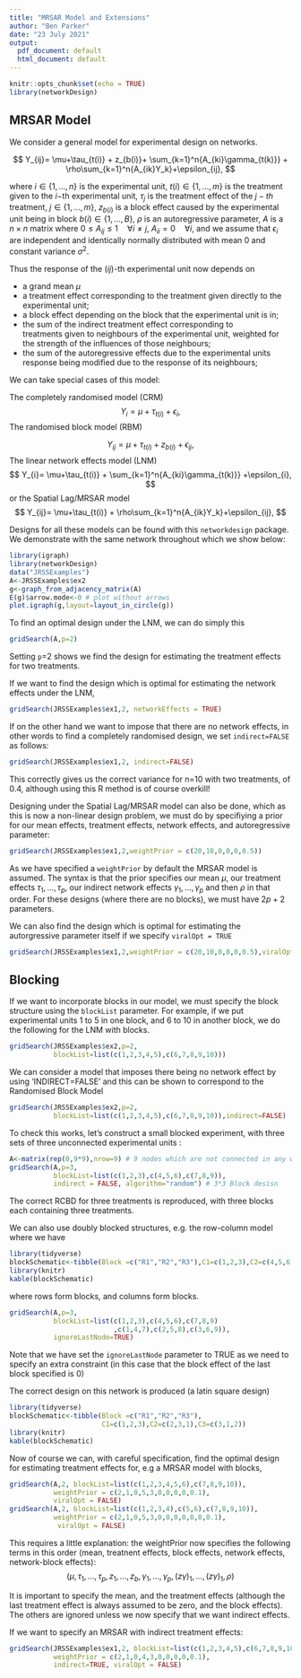 ```yaml
---
title: "MRSAR Model and Extensions"
author: "Ben Parker"
date: "23 July 2021"
output:
  pdf_document: default
  html_document: default
---
```


```r
knitr::opts_chunk$set(echo = TRUE)
library(networkDesign)
```

## MRSAR Model
We consider a general model for experimental design on networks.

$$
Y_{ij}= \mu+\tau_{t(i)} + z_{b(i)}+ \sum_{k=1}^n{A_{ki}\gamma_{t(k)}} + 
\rho\sum_{k=1}^n{A_{ik}Y_k}+\epsilon_{ij},
$$

where $i\in\{1,\ldots,n\}$ is the experimental unit, $t(i)\in\{1,\ldots,m\}$ is the treatment given to the $i-$th experimental unit, $\tau_j$ is the treatment effect of the $j-th$ treatment, $j\in\{1,\ldots,m\}$, $z_{b(i)}$ is a block effect caused by the experimental unit being in block $b(i)\in\{1,\ldots,B\}$, $\rho$ is an autoregressive parameter, $A$ is a $n\times n$ matrix where $0\le A_{ij} \le 1 \quad \forall i\ne j$, $A_{ii}=0 \quad \forall i$, and we assume that  $\epsilon_i$  are independent and identically normally distributed with mean 0 and constant variance $\sigma^2$. 

Thus the response of the $(ij)$-th experimental unit now depends on

* a grand mean $\mu$
* a treatment effect corresponding to the treatment given directly to the experimental unit;
* a block effect depending on the block that the experimental unit is in;
* the sum of the indirect treatment effect corresponding to  
treatments given to neighbours of the experimental unit, weighted for the 
strength of the influences of those neighbours;
* the sum of the autoregressive effects due to the experimental units response 
being modified due to the response of its neighbours;

We can take special cases of this model:

The completely randomised model (CRM)
$$
Y_{i}= \mu+\tau_{t(i)} +\epsilon_{i},
$$
The randomised block model (RBM)

$$
Y_{ij}= \mu+\tau_{t(i)} + z_{b(i)}+\epsilon_{ij},
$$
The linear network effects model (LNM)
$$
Y_{i}= \mu+\tau_{t(i)} + \sum_{k=1}^n{A_{ki}\gamma_{t(k)}} +\epsilon_{i},
$$
or the Spatial Lag/MRSAR model
$$
Y_{ij}= \mu+\tau_{t(i)} +  
\rho\sum_{k=1}^n{A_{ik}Y_k}+\epsilon_{ij},
$$

Designs for all these models can be found with this `networkdesign` package. We demonstrate with the same network throughout which we show below:
```r
library(igraph)
library(networkDesign)
data("JRSSExamples")
A<-JRSSExamples$ex2
g<-graph_from_adjacency_matrix(A)
E(g)$arrow.mode<-0 # plot without arrows
plot.igraph(g,layout=layout_in_circle(g))
```

To find an optimal design under the LNM, we can do simply this
```r
gridSearch(A,p=2)
```
Setting `p`=2 shows we find the design for estimating the treatment effects for two treatments.

If we want to find the design which is optimal for estimating the network effects under the LNM,
```r
gridSearch(JRSSExamples$ex1,2, networkEffects = TRUE)
```
If on the other hand we want to impose that there are no network effects, in other words to find a completely randomised design, we set `indirect=FALSE` as follows:
```r
gridSearch(JRSSExamples$ex1,2, indirect=FALSE)
```
This correctly gives us the correct variance for n=10 with two treatments, of 0.4, although using this R method is of course overkill!

Designing under the Spatial Lag/MRSAR model can also be done, which as this is now a non-linear design problem, we must do by specifiying a prior for our mean effects, treatment effects, network effects, and autoregressive parameter:
```r
gridSearch(JRSSExamples$ex1,2,weightPrior = c(20,10,0,0,0,0.5))
```
As we have specified a `weightPrior` by default the MRSAR model is assumed. The syntax is that the prior specifies our mean $\mu$, our treatment effects $\tau_1,\ldots,\tau_p$, our indirect network effects $\gamma_1,\ldots,\gamma_p$ and then $\rho$ in that order. For these designs (where there are no blocks), we must have $2p+2$ parameters. 

We can also find the design which is optimal for estimating the autorgressive parameter itself if we specify `viralOpt = TRUE`
```r
gridSearch(JRSSExamples$ex1,2,weightPrior = c(20,10,0,0,0,0.5),viralOpt = TRUE)
```

## Blocking

If we want to incorporate blocks in our model, we must specify the block structure using the `blockList` parameter. For example, if we put experimental units 1 to 5 in one block, and 6 to 10 in another block, we do the following for the LNM with blocks.

```r
gridSearch(JRSSExamples$ex2,p=2,
           blockList=list(c(1,2,3,4,5),c(6,7,8,9,10)))
```

We can consider a model that imposes there being no network effect by using 'INDIRECT=FALSE' and this can be shown to correspond to the Randomised Block Model
```r
gridSearch(JRSSExamples$ex2,p=2,
           blockList=list(c(1,2,3,4,5),c(6,7,8,9,10)),indirect=FALSE)
```
To check this works, let's construct a small blocked experiment, with three sets of three unconnected experimental units :
```r
A<-matrix(rep(0,9*9),nrow=9) # 9 nodes which are not connected in any way
gridSearch(A,p=3, 
           blockList=list(c(1,2,3),c(4,5,6),c(7,8,9)),
           indirect = FALSE, algorithm="random") # 3*3 Block desisn
```
The correct RCBD for three treatments is reproduced, with three blocks each containing three treatments.

We can also use doubly blocked structures, e.g. the row-column model where we have 

```r
library(tidyverse)
blockSchematic<-tibble(Block =c("R1","R2","R3"),C1=c(1,2,3),C2=c(4,5,6),C3=c(7,8,9))
library(knitr)
kable(blockSchematic) 
```


where rows form blocks, and columns form blocks.
```r
gridSearch(A,p=3, 
           blockList=list(c(1,2,3),c(4,5,6),c(7,8,9)
                          ,c(1,4,7),c(2,5,8),c(3,6,9)),
           ignoreLastNode=TRUE)
```
Note that we have set the `ignoreLastNode` parameter to TRUE as we need to specify an extra constraint (in this case that the block effect of the last block specified is 0)

The correct design on this network is produced (a latin square design)

```r
library(tidyverse)
blockSchematic<-tibble(Block =c("R1","R2","R3"),
                       C1=c(1,2,3),C2=c(2,3,1),C3=c(3,1,2))
library(knitr)
kable(blockSchematic) 
```
Now of course we can, with careful specification, find the optimal design for estimating treatment effects for, e.g a MRSAR model with blocks, 
```r
gridSearch(A,2, blockList=list(c(1,2,3,4,5,6),c(7,8,9,10)),
           weightPrior = c(2,1,0,5,3,0,0,0,0,0.1),
           viralOpt = FALSE)
gridSearch(A,2, blockList=list(c(1,2,3,4),c(5,6),c(7,8,9,10)),
           weightPrior = c(2,1,0,5,3,0,0,0,0,0,0,0.1),
            viralOpt = FALSE)
```
This requires a little explanation: the weightPrior now specifies the following
terms in this order (mean, treatnent effects, block effects, network effects, network-block effects): $$(\mu,\tau_1,\ldots,\tau_p,z_1,\ldots,z_b,\gamma_1,\ldots,\gamma_p,(z\gamma)_1,\ldots,(z\gamma)_1,\rho)$$

It is important to specify the mean, and the treatment effects (although the last treatment effect is always assumed to be zero, and the block effects). The others are ignored unless we now specify that we want indirect effects.

If we want to specify an MRSAR with indirect treatment effects:

```r
gridSearch(JRSSExamples$ex1,2, blockList=list(c(1,2,3,4,5),c(6,7,8,9,10)),
           weightPrior = c(2,1,0,4,3,0,0,0,0,0.1),
           indirect=TRUE, viralOpt = FALSE)
```
